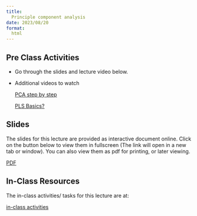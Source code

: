 ```yaml
---
title: 
  Principle component analysis 
date: 2023/08/20
format:
  html
---
```


## Pre Class Activities

- Go through the slides and lecture video below. 

- Additional videos to watch

  [PCA step by step](https://youtu.be/FgakZw6K1QQ)

  [PLS Basics?](https://youtu.be/0xFdu5okHkw)
    

## Slides

The slides for this lecture are provided as interactive document online. Click
on the button below to view them in fullscreen (The link will open in a new tab
or window). You can also view them as pdf for printing, or later viewing.  

:::{.grid}

<!--
::: {.g-col-1}
[Slides](../../slides/06-principal_component_analysis/index.qmd){target="_blank" .btn .btn-success .btn-lg role="button"}

:::
-->

::: {.g-col-1}
[PDF](../../slides/06-principal_component_analysis/06-principal_component_analysis.pdf){target="_blank" .btn .btn-info .btn-lg role="button"}

:::
:::

<!--

The slides are also placed below for your reference. Use your keypad's
{{< fa arrow-left >}} and {{< fa arrow-right >}} to navigate the slides.

::: {.container style="position: relative;overflow: hidden;width:
100%;min-height:600px;"}
<iframe src="../../slides/06-principal_component_analysis/"
style="position=absolute;top: 0;left: 0;bottom: 0;right: 0;width:
100%;min-height:600px;"></iframe>
:::


## Videos

## PCA step by step
{{< video https://www.youtube.com/embed/FgakZw6K1QQ) >}}

::: {.panel-tabset}
## PLS Basics
{{< video https://www.youtube.com/embed/0xFdu5okHkw >}}

:::


## Lecture notes

Detailed lcture notes are available for this lecture. 
You can browse them by
clicking on the link below. 
You can also download them in various formats from
the link. 

:::{.grid}
::: {.g-col-3}
[Lecture Notes](../../notes/01-recap/index.qmd){.btn .btn-success .btn-lg role="button"}

:::
:::

-->

## In-Class Resources

The in-class activities/ tasks for this lecture are at:

:::{.grid}
::: {.g-col-5}

[in-class activities](../../notes/06-principal_component_analysis/in-class-activities.qmd){.btn .btn-success .btn-lg role="button"}

:::
:::



